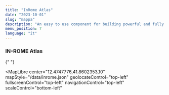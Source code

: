 ```yaml
---
title: "InRome Atlas"
date: "2023-10-01"
slug: "mappa"
description: "An easy to use component for building powerful and fully customizable maps"
menu_position: 7
language: "it"
---
```



### IN-ROME Atlas

{" "}

<MapLibre
  center="12.4747776,41.8602353,10"
  mapStyle="/data/inrome.json"
  geolocateControl="top-left"
  fullscreenControl="top-left"
  navigationControl="top-left"
  scaleControl="bottom-left"
></MapLibre>
